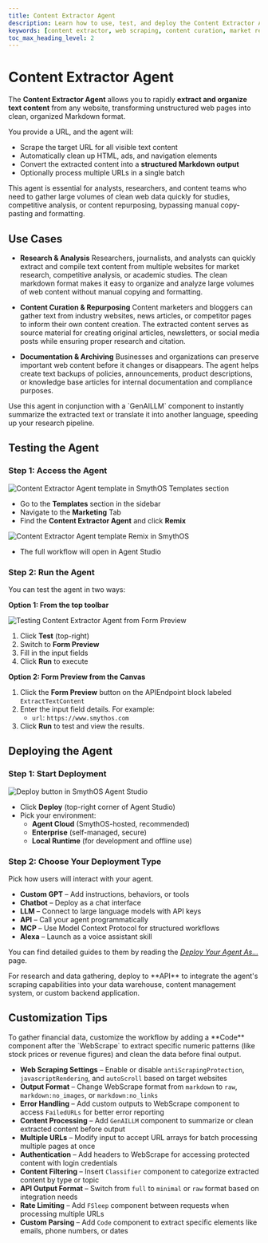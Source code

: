 ```yaml
---
title: Content Extractor Agent
description: Learn how to use, test, and deploy the Content Extractor Agent in SmythOS to rapidly scrape, clean, and organize text content from any website for research and analysis.
keywords: [content extractor, web scraping, content curation, market research, SmythOS]
toc_max_heading_level: 2
---
```


# Content Extractor Agent

The **Content Extractor Agent** allows you to rapidly **extract and organize text content** from any website, transforming unstructured web pages into clean, organized Markdown format.

You provide a URL, and the agent will:

- Scrape the target URL for all visible text content
- Automatically clean up HTML, ads, and navigation elements
- Convert the extracted content into a **structured Markdown output**
- Optionally process multiple URLs in a single batch

<InfoCallout title="Why use this agent?">
This agent is essential for analysts, researchers, and content teams who need to gather large volumes of clean web data quickly for studies, competitive analysis, or content repurposing, bypassing manual copy-pasting and formatting.
</InfoCallout>

<Spacer size="lg" />

## Use Cases

- **Research & Analysis**
  Researchers, journalists, and analysts can quickly extract and compile text content from multiple websites for market research, competitive analysis, or academic studies. The clean markdown format makes it easy to organize and analyze large volumes of web content without manual copying and formatting.

- **Content Curation & Repurposing**
  Content marketers and bloggers can gather text from industry websites, news articles, or competitor pages to inform their own content creation. The extracted content serves as source material for creating original articles, newsletters, or social media posts while ensuring proper research and citation.

- **Documentation & Archiving**
  Businesses and organizations can preserve important web content before it changes or disappears. The agent helps create text backups of policies, announcements, product descriptions, or knowledge base articles for internal documentation and compliance purposes.

<TipCallout title="Pro tip">
Use this agent in conjunction with a `GenAILLM` component to instantly summarize the extracted text or translate it into another language, speeding up your research pipeline.
</TipCallout>

<Spacer size="lg" />

## Testing the Agent

### Step 1: Access the Agent

<Image src="/docs/img/content_extractor/Homepage.jpg" alt="Content Extractor Agent template in SmythOS Templates section" />

- Go to the **Templates** section in the sidebar
- Navigate to the **Marketing** Tab
- Find the **Content Extractor Agent** and click **Remix**

<Image src="/docs/img/content_extractor/Remix.jpg" alt="Content Extractor Agent template Remix in SmythOS" />

- The full workflow will open in Agent Studio

<Spacer size="md" />

### Step 2: Run the Agent

You can test the agent in two ways:

**Option 1: From the top toolbar**

<Image src="/docs/img/content_extractor/Form Preview.jpg" alt="Testing Content Extractor Agent from Form Preview" />

1. Click **Test** (top-right)
2. Switch to **Form Preview**
3. Fill in the input fields
4. Click **Run** to execute

**Option 2: Form Preview from the Canvas**

1. Click the **Form Preview** button on the APIEndpoint block labeled `ExtractTextContent`
2. Enter the input field details. For example:
   - `url`: `https://www.smythos.com`
3. Click **Run** to test and view the results.

<Spacer size="lg" />

## Deploying the Agent

### Step 1: Start Deployment

<Image src="/docs/img/content_extractor/Deploy.jpg" alt="Deploy button in SmythOS Agent Studio" />

- Click **Deploy** (top-right corner of Agent Studio)
- Pick your environment:
  - **Agent Cloud** (SmythOS-hosted, recommended)
  - **Enterprise** (self-managed, secure)
  - **Local Runtime** (for development and offline use)

<Spacer size="md" />

### Step 2: Choose Your Deployment Type

Pick how users will interact with your agent.

- **Custom GPT** – Add instructions, behaviors, or tools
- **Chatbot** – Deploy as a chat interface
- **LLM** – Connect to large language models with API keys
- **API** – Call your agent programmatically
- **MCP** – Use Model Context Protocol for structured workflows
- **Alexa** – Launch as a voice assistant skill

You can find detailed guides to them by reading the *[Deploy Your Agent As...](/docs/agent-deployments/deployments/)* page.

<InfoCallout title="Best option">
For research and data gathering, deploy to **API** to integrate the agent's scraping capabilities into your data warehouse, content management system, or custom backend application.
</InfoCallout>

<Spacer size="lg" />

## Customization Tips

<TipCallout title="Example customization">
To gather financial data, customize the workflow by adding a **Code** component after the `WebScrape` to extract specific numeric patterns (like stock prices or revenue figures) and clean the data before final output.
</TipCallout>

- **Web Scraping Settings** – Enable or disable `antiScrapingProtection`, `javascriptRendering`, and `autoScroll` based on target websites
- **Output Format** – Change WebScrape format from `markdown` to `raw`, `markdown:no_images`, or `markdown:no_links`
- **Error Handling** – Add custom outputs to WebScrape component to access `FailedURLs` for better error reporting
- **Content Processing** – Add `GenAILLM` component to summarize or clean extracted content before output
- **Multiple URLs** – Modify input to accept URL arrays for batch processing multiple pages at once
- **Authentication** – Add headers to WebScrape for accessing protected content with login credentials
- **Content Filtering** – Insert `Classifier` component to categorize extracted content by type or topic
- **API Output Format** – Switch from `full` to `minimal` or `raw` format based on integration needs
- **Rate Limiting** – Add `FSleep` component between requests when processing multiple URLs
- **Custom Parsing** – Add `Code` component to extract specific elements like emails, phone numbers, or dates